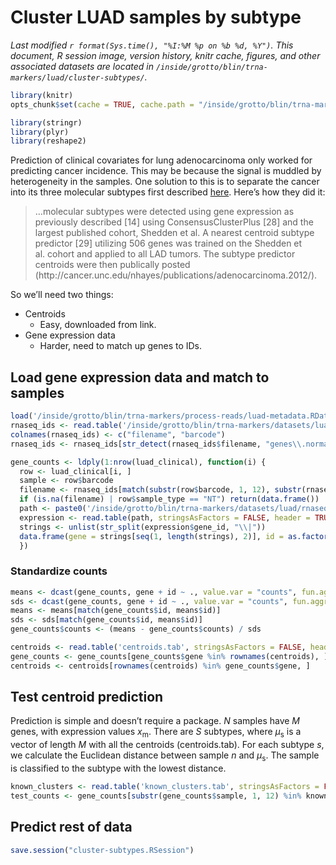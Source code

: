 # Cluster LUAD samples by subtype
_Last modified `r format(Sys.time(), "%I:%M %p on %b %d, %Y")`. This document, R session image, version history, knitr cache, figures, and other associated datasets are located in `/inside/grotto/blin/trna-markers/luad/cluster-subtypes/`._

```r
library(knitr)
opts_chunk$set(cache = TRUE, cache.path = "/inside/grotto/blin/trna-markers/luad/cluster-subtypes/cluster-subtypes-cache/", eval = TRUE, echo = TRUE, warning = FALSE, results = FALSE, message = FALSE, autodep = TRUE, dev = "png", dpi = 300)
```

```r
library(stringr)
library(plyr)
library(reshape2)
```

Prediction of clinical covariates for lung adenocarcinoma only worked for predicting cancer incidence. This may be because the signal is muddled by heterogeneity in the samples. One solution to this is to separate the cancer into its three molecular subtypes first described [here](http://journals.plos.org/plosone/article?id=10.1371/journal.pone.0036530). Here's how they did it:

> ...molecular subtypes were detected using gene expression as previously described [14] using ConsensusClusterPlus [28] and the largest published cohort, Shedden et al. A nearest centroid subtype predictor [29] utilizing 506 genes was trained on the Shedden et al. cohort and applied to all LAD tumors. The subtype predictor centroids were then publically posted (http://cancer.unc.edu/nhayes/publications/adenocarcinoma.2012/).

So we'll need two things:

- Centroids
	- Easy, downloaded from link.
- Gene expression data 
	- Harder, need to match up genes to IDs.


## Load gene expression data and match to samples

```r
load('/inside/grotto/blin/trna-markers/process-reads/luad-metadata.RData')
rnaseq_ids <- read.table('/inside/grotto/blin/trna-markers/datasets/luad/rnaseq/FILE_SAMPLE_MAP.txt', header = TRUE, stringsAsFactors = FALSE)
colnames(rnaseq_ids) <- c("filename", "barcode")
rnaseq_ids <- rnaseq_ids[str_detect(rnaseq_ids$filename, "genes\\.normalized_results"), ]

gene_counts <- ldply(1:nrow(luad_clinical), function(i) {
  row <- luad_clinical[i, ]
  sample <- row$barcode
  filename <- rnaseq_ids[match(substr(row$barcode, 1, 12), substr(rnaseq_ids$barcode, 1, 12)), ]$filename
  if (is.na(filename) | row$sample_type == "NT") return(data.frame())
  path <- paste0('/inside/grotto/blin/trna-markers/datasets/luad/rnaseq/', filename)
  expression <- read.table(path, stringsAsFactors = FALSE, header = TRUE)
  strings <- unlist(str_split(expression$gene_id, "\\|"))
  data.frame(gene = strings[seq(1, length(strings), 2)], id = as.factor(strings[seq(2, length(strings), 2)]), counts = expression$normalized_count, sample = as.factor(row$barcode), stringsAsFactors = FALSE)
  })
```

### Standardize counts

```r
means <- dcast(gene_counts, gene + id ~ ., value.var = "counts", fun.aggregate = mean)
sds <- dcast(gene_counts, gene + id ~ ., value.var = "counts", fun.aggregate = sd)
means <- means[match(gene_counts$id, means$id)]
sds <- sds[match(gene_counts$id, means$id)]
gene_counts$counts <- (means - gene_counts$counts) / sds
```

```r
centroids <- read.table('centroids.tab', stringsAsFactors = FALSE, header = TRUE)
gene_counts <- gene_counts[gene_counts$gene %in% rownames(centroids), ]
centroids <- centroids[rownames(centroids) %in% gene_counts$gene, ]
```

## Test centroid prediction

Prediction is simple and doesn't require a package. *N* samples have *M* genes, with expression values *x*<sub>m</sub>. There are *S* subtypes, where *μ*<sub>s</sub> is a vector of length *M* with all the centroids (centroids.tab). For each subtype *s*, we calculate the Euclidean distance between sample *n* and *μ*<sub>s</sub>. The sample is classified to the subtype with the lowest distance.

```r
known_clusters <- read.table('known_clusters.tab', stringsAsFactors = FALSE, header = TRUE)
test_counts <- gene_counts[substr(gene_counts$sample, 1, 12) %in% known_clusters$barcode, ]
```


## Predict rest of data



```r
save.session("cluster-subtypes.RSession")
```
